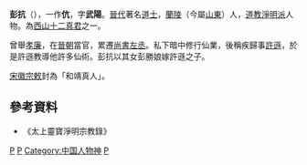 '''彭抗'''（{{bd|?||?||}}），一作'''伉'''，字'''武陽'''。[[晉代|晉代]]著名[[道士|道士]]，[[蘭陵|蘭陵]]（今屬[[山東|山東]]）人，[[道教|道教]][[淨明派|淨明派]]人物。為[[西山十二真君|西山十二真君]]之一。

曾舉[[孝廉|孝廉]]，在[[晉朝|晉朝]]當官，累遷[[尚書左丞|尚書左丞]]。私下暗中修行仙業，後稱疾歸事[[許遜|許遜]]，於是許遜教導他許多仙術。彭抗以其女彭勝娘嫁許遜之子。

[[宋徽宗|宋徽宗]][[敕|敕]]封為「和靖真人」。

==參考資料==
*《太上靈寶淨明宗教錄》

{{西山十二真君}}
[[Category:道教神祇|P]]
[[Category:東晉道教人物|P]]
[[Category:中国人物神|Category:中国人物神]]
[[Category:山东道教人物|P]]